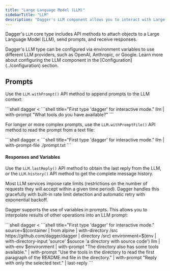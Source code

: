```yaml
---
title: "Large Language Model (LLM)"
sidebarTitle: "LLM"
description: "Dagger's LLM component allows you to interact with Large Language Models (LLMs) to generate text, answer questions, and more."
---
```


Dagger's `LLM` core type includes API methods to attach objects to a Large Language Model (LLM), send prompts, and receive responses.

<Note>
  Dagger's LLM type can be configured via environment variables to use different LLM providers, such as OpenAI, Anthropic, or Google. Learn more about configuring the LLM component in the [Configuration](../configuration) section.
</Note>

## Prompts

Use the `LLM.withPrompt()` API method to append prompts to the LLM context:

<Tabs groupId="shell">
<Tab title="System shell">
```shell
dagger <<EOF
llm |
  with-prompt "What tools do you have available?"
EOF
```
</Tab>
<Tab title="Dagger Shell">
```shell title="First type 'dagger' for interactive mode."
llm |
  with-prompt "What tools do you have available?"
```
</Tab>
</Tabs>

For longer or more complex prompts, use the `LLM.withPromptFile()` API method to read the prompt from a text file:

<Tabs groupId="shell">
<Tab title="System shell">
```shell
dagger <<EOF
llm |
  with-prompt-file ./prompt.txt
EOF
```
</Tab>
<Tab title="Dagger Shell">
```shell title="First type 'dagger' for interactive mode."
llm |
  with-prompt-file ./prompt.txt
```
</Tab>
</Tabs>

#### Responses and Variables

Use the `LLM.lastReply()` API method to obtain the last reply from the LLM, or the `LLM.history()` API method to get the complete message history.

<Important>
  Most LLM services impose rate limits (restrictions on the number of requests
  they will accept within a given time period). Dagger handles this gracefully
  with built-in rate limit detection and automatic retry with exponential
  backoff.
</Important>

Dagger supports the use of variables in prompts. This allows you to interpolate results of other operations into an LLM prompt:

<Tabs groupId="shell">
<Tab title="System shell">
```shell
dagger <<EOF
source=\$(container |
  from alpine |
  with-directory /src https://github.com/dagger/dagger |
  directory /src)
environment=\$(env |
  with-directory-input 'source' \$source 'a directory with source code')
llm |
  with-env \$environment |
  with-prompt "The directory also has some tools available." |
  with-prompt "Use the tools in the directory to read the first paragraph of the README.md file in the directory." |
  with-prompt "Reply with only the selected text." |
  last-reply
EOF
```
</Tab>
<Tab title="Dagger Shell">
```shell title="First type 'dagger' for interactive mode."
source=$(container |
  from alpine |
  with-directory /src https://github.com/dagger/dagger |
  directory /src)
environment=$(env |
  with-directory-input 'source' $source 'a directory with source code')
llm |
  with-env $environment |
  with-prompt "The directory also has some tools available." |
  with-prompt "Use the tools in the directory to read the first paragraph of the README.md file in the directory." |
  with-prompt "Reply with only the selected text." |
  last-reply
```
</Tab>
</Tabs>
